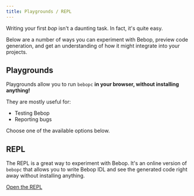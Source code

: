 ```yaml
---
title: Playgrounds / REPL
---
```


Writing your first _bop_ isn't a daunting task. In fact, it's quite easy.

Below are a number of ways you can experiment with Bebop, preview code generation, and get an understanding of how it might integrate into your projects.


## Playgrounds 

Playgrounds allow you to run `bebopc` **in your browser, without installing anything!**

They are mostly useful for:
- Testing Bebop
- Reporting bugs

Choose one of the available options below.


## REPL

The REPL is a great way to experiment with Bebop. It's an online version of `bebopc` that allows you to write Bebop IDL and see the generated code right away without installing anything.

[Open the REPL](https://bebop.repl.run)